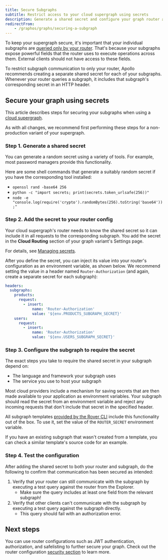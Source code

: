 ```yaml
---
title: Secure Subgraphs
subtitle: Restrict access to your cloud supergraph using secrets
description: Generate a shared secret and configure your graph router and subgraphs to secure your federated GraphQL API.
redirectFrom:
    - /graphos/graphs/securing-a-subgraph
---
```


To keep your supergraph secure, it's important that your individual subgraphs are [queried only by your router](/federation/building-supergraphs/subgraphs-overview/#securing-your-subgraphs). That's because your subgraphs expose powerful fields that the router uses to execute operations across them. External clients should not have access to these fields.

To restrict subgraph communication to only your router, Apollo recommends creating a separate shared secret for each of your subgraphs. Whenever your router queries a subgraph, it includes that subgraph's corresponding secret in an HTTP header.

## Secure your graph using secrets

This article describes steps for securing your subgraphs when using a [cloud supergraph](/graphos/routing/cloud).

<Tip>

As with all changes, we recommend first performing these steps for a non-production variant of your supergraph.

</Tip>

### Step 1. Generate a shared secret

You can generate a random secret using a variety of tools. For example, most password managers provide this functionality.

Here are some shell commands that generate a suitably random secret if you have the corresponding tool installed:

- `openssl rand -base64 256`
- `python -c "import secrets; print(secrets.token_urlsafe(256))"`
- `node -e "console.log(require('crypto').randomBytes(256).toString('base64'));"`

### Step 2. Add the secret to your router config

Your cloud supergraph's router needs to know the shared secret so it can include it in all requests to the corresponding subgraph. You add the secret in the **Cloud Routing** section of your graph variant's Settings page.

<Tip>

For details, see [Managing secrets](/graphos/routing/cloud/configuration#managing-secrets).

</Tip>

After you define the secret, you can inject its value into your router's configuration as an environment variable, as shown below. We recommend setting the value in a header named `Router-Authorization` (and again, create a separate secret for each subgraph):

```yaml
headers:
  subgraphs:
    products:
      request:
        - insert:
            name: 'Router-Authorization'
            value: '${env.PRODUCTS_SUBGRAPH_SECRET}'
    users:
      request:
        - insert:
            name: 'Router-Authorization'
            value: '${env.USERS_SUBGRAPH_SECRET}'
```

### Step 3. Configure the subgraph to require the secret

The exact steps you take to require the shared secret in your subgraph depend on:

- The language and framework your subgraph uses
- The service you use to host your subgraph

Most cloud providers include a mechanism for saving secrets that are then made available to your application as environment variables. Your subgraph should read the secret from an environment variable and reject any incoming requests that don't include that secret in the specified header.

<Note>

All subgraph templates [provided by the Rover CLI](/graphos/graphs/creating-a-subgraph#starting-from-a-template) include this functionality out of the box. To use it, set the value of the `ROUTER_SECRET` environment variable.

If you have an existing subgraph that wasn't created from a template, you can check a similar template's source code for an example.

</Note>

### Step 4. Test the configuration

After adding the shared secret to both your router and subgraph, do the following to confirm that communication has been secured as intended:

1. Verify that your router can still communicate with the subgraph by executing a test query against the router from the Explorer.
   - Make sure the query includes at least one field from the relevant subgraph!
2. Verify that other clients can't communicate with the subgraph by executing a test query against the subgraph directly.
   - This query should fail with an authorization error.

## Next steps

You can use router configurations such as JWT authentication, authorization, and safelisting to further secure your graph.
Check out the router configuration [security section](../../routing/security) to learn more.

